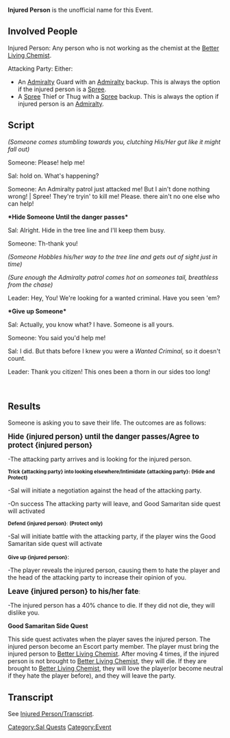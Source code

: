 '''Injured Person''' is the unofficial name for this Event. 

== Involved People ==
Injured Person: Any person who is not working as the chemist at the [[Better Living Chemist]].

Attacking Party: Either:

* An [[Admiralty]] Guard with an [[Admiralty]] backup. This is always the option if the injured person is a [[Spree]].
* A [[Spree]] Thief or Thug with a [[Spree]] backup. This is always the option if injured person is an [[Admiralty]]. <br />

== Script  ==
''(Someone comes stumbling towards you, clutching His/Her gut like it might fall out)''

Someone: Please! help me!

Sal: hold on. What's happening?

Someone: An Admiralty patrol just attacked me! But I ain't done nothing wrong! | Spree! They're tryin' to kill me! Please. there ain't no one else who can help!




'''*Hide Someone Until the danger passes*'''

Sal: Alright. Hide in the tree line and I'll keep them busy.

Someone: Th-thank you!

''(Someone Hobbles his/her way to the tree line and gets out of sight just in time)''

''(Sure enough the Admiralty patrol comes hot on someones tail, breathless from the chase)''

Leader: Hey, You! We're looking for a wanted criminal. Have you seen 'em?



'''*Give up Someone*'''

Sal: Actually, you know what? I have. Someone is all yours.

Someone: You said you'd help me!

Sal: I did. But thats before I knew you were a ''Wanted Criminal,'' so it doesn't count.

Leader: Thank you citizen! This ones been a thorn in our sides too long!





<br />

== Results ==
Someone is asking you to save their life. The outcomes are as follows: 



<big>'''Hide {injured person} until the danger passes/Agree to protect {injured person}'''</big>

-The attacking party arrives and is looking for the injured person.


<small>'''Trick {attacking party} into looking elsewhere/Intimidate {attacking party}: (Hide and Protect)'''</small> 

-Sal will initiate a negotiation against the head of the attacking party.

-On success The attacking party will leave, and Good Samaritan side quest will activated


<small>'''Defend {injured person}''': '''(Protect only)'''</small> 

-Sal will initiate battle with the attacking party, if the player wins the Good Samaritan side quest will activate


'''<small>Give up {injured person}</small>''': 

-The player reveals the injured person, causing them to hate the player and the head of the attacking party to increase their opinion of you.



'''<big>Leave {injured person} to his/her fate</big>''': 

-The injured person has a 40% chance to die. If they did not die, they will dislike you.



'''Good Samaritan Side Quest''' 

This side quest activates when the player saves the injured person. The injured person become an Escort party member. The player must bring the injured person to [[Better Living Chemist]]. After moving 4 times, if the injured person is not brought to [[Better Living Chemist]], they will die. If they are brought to [[Better Living Chemist]], they will love the player(or become neutral if they hate the player before), and they will leave the party.

== Transcript ==
See [[Injured Person/Transcript]].

[[Category:Sal Quests]]
[[Category:Event]]